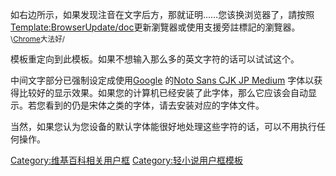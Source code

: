 <includeonly><!-- 在這裡加入模板的保護標識 --></includeonly><noinclude>{{Documentation subpage}}</noinclude>
{{Ruby notice}}
如右边所示，如果发现注音在文字后方，那就证明……您该换浏览器了，請按照[[Template:BrowserUpdate/doc]]更新瀏覽器或使用支援旁註標記的瀏覽器。<sub>\[[Chrome]]大法好/</sub>

模板{{tl|User NGNL}}重定向到此模板。如果不想输入那么多的英文字符的话可以试试这个。

中间文字部分已强制设定成使用[[Google]] 的[[Noto|Noto Sans CJK JP Medium]] 字体以获得比较好的显示效果。如果您的计算机已经安装了此字体，那么它应该会自动显示。若您看到的仍是宋体之类的字体，请去安装对应的字体文件。

当然，如果您认为您设备的默认字体能很好地处理这些字符的话，可以不用执行任何操作。
<includeonly>
[[Category:维基百科相关用户框]]
[[Category:轻小说用户框模板]]
</includeonly>